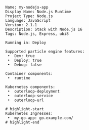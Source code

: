 ```console
Name: my-nodejs-app
Display Name: Node.js Runtime
Project Type: Node.js
Language: JavaScript
Version: 2.1.1
Description: Stack with Node.js 16
Tags: Node.js, Express, ubi8

Running in: Deploy

Supported particle engine features:
 •  Dev: true
 •  Deploy: true
 •  Debug: false

Container components:
 •  runtime

Kubernetes components:
 •  outerloop-deployment
 •  outerloop-service
 •  outerloop-url

# highlight-start
Kubernetes Ingresses:
 •  my-go-app: go.example.com/
# highlight-end


```